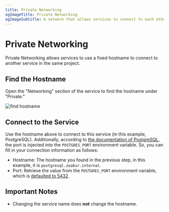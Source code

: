 ```yaml
---
title: Private Networking
ogImageTitle: Private Networking
ogImageSubtitle: A network that allows services to connect to each other
---
```


<WorkingInProgress />

# Private Networking

Private Networking allows services to use a fixed hostname to connect to another service in the same project.

## Find the Hostname

Open the "Networking" section of the service to find the hostname under "Private."

![find hostname](/deploy/private-networking/find-hostname.png)

## Connect to the Service

Use the hostname above to connect to this service (in this example, PostgreSQL). Additionally, according to [the documentation of PostgreSQL](/marketplace/postgresql), the port is injected into the `POSTGRES_PORT` environment variable. So, you can fill in your connection information as follows:

- Hostname: The hostname you found in the previous step, in this example, it is `postgresql.zeabur.internal`.
- Port: Retrieve the value from the `POSTGRES_PORT` environment variable, which is [defaulted to 5432](https://github.com/zeabur/zeabur/blob/bd565389cf1868a917333d0f74003b4aad6ef0ce/prebuilts/postgresql.toml#L14).

## Important Notes

- Changing the service name does **not** change the hostname.
